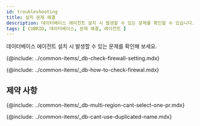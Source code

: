 ```yaml
---
id: troubleshooting
title: 설치 문제 해결
description: 데이터베이스 에이전트 설치 시 발생할 수 있는 문제를 확인할 수 있습니다.
tags: [ CUBRID, 데이터베이스, 문제 해결, 에이전트 ]
---
```


데이터베이스 에이전트 설치 시 발생할 수 있는 문제를 확인해 보세요.

{@include: ../common-items/_db-check-firewall-setting.mdx}

{@include: ../common-items/_db-how-to-check-firewal.mdx}

## 제약 사항

{@include: ../common-items/_db-multi-region-cant-select-one-pr.mdx}

{@include: ../common-items/_db-cant-use-duplicated-name.mdx}